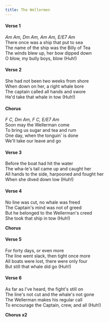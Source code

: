 ```yaml
--- 
title: The Wellermen  
--- 
```

  
#### Verse 1
*Am Am, Dm Am, Am Am, E/E7 Am*  
There once was a ship that put to sea  
The name of the ship was the Billy of Tea  
The winds blew up, her bow dipped down  
O blow, my bully boys, blow (Huh!)  

#### Verse 2  
She had not been two weeks from shore  
When down on her, a right whale bore  
The captain called all hands and swore  
He'd take that whale in tow (Huh!)  
  
#### Chorus  
*F C, Dm Am, F C, E/E7 Am*  
Soon may the Wellerman come  
To bring us sugar and tea and rum  
One day, when the tonguin' is done  
We'll take our leave and go  

#### Verse 3  
Before the boat had hit the water  
The wha-le's tail came up and caught her  
All hands to the side, harpooned and fought her  
When she dived down low (Huh!)  
  
#### Verse 4  
No line was cut, no whale was freed  
The Captain's mind was not of greed  
But he belonged to the Wellerman's creed  
She took that ship in tow (Huh!)  
  
**Chorus**  
  
#### Verse 5  
For forty days, or even more  
The line went slack, then tight once more  
All boats were lost, there were only four  
But still that whale did go (Huh!)  

#### Verse 6  
As far as I've heard, the fight's still on  
The line's not cut and the whale's not gone  
The Wellerman makes his regular call  
To encourage the Captain, crew, and all (Huh!)  
  
**Chorus x2**

